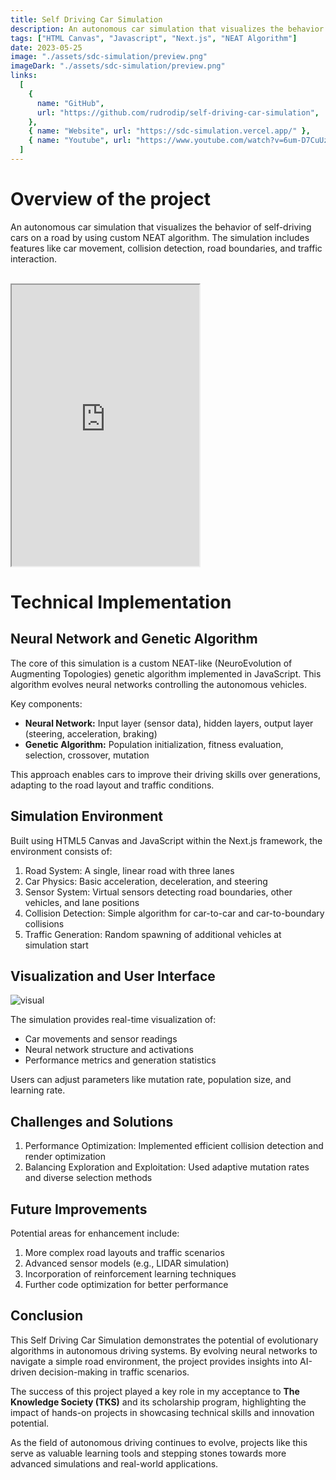 ```yaml
---
title: Self Driving Car Simulation
description: An autonomous car simulation that visualizes the behavior of self-driving cars on a road by using custom NEAT algorithm. The simulation includes features like car movement, collision detection, road boundaries, and traffic interaction.
tags: ["HTML Canvas", "Javascript", "Next.js", "NEAT Algorithm"]
date: 2023-05-25
image: "./assets/sdc-simulation/preview.png"
imageDark: "./assets/sdc-simulation/preview.png"
links:
  [
    {
      name: "GitHub",
      url: "https://github.com/rudrodip/self-driving-car-simulation",
    },
    { name: "Website", url: "https://sdc-simulation.vercel.app/" },
    { name: "Youtube", url: "https://www.youtube.com/watch?v=6um-D7CuUz0" },
  ]
---
```


# Overview of the project

An autonomous car simulation that visualizes the behavior of self-driving cars on a road by using custom NEAT algorithm. The simulation includes features like car movement, collision detection, road boundaries, and traffic interaction.

<br />
<iframe
 className="w-full"
  height="450"
  src="https://www.youtube.com/embed/6um-D7CuUz0?mute=1&autoplay=1&loop=1&start=410"
  title="From Simulations to Solutions: Genetic Algorithms in Autonomous Driving"
  allow="accelerometer; autoplay; clipboard-write; encrypted-media; gyroscope; picture-in-picture; web-share"
  referrerPolicy="strict-origin-when-cross-origin"
></iframe>
<br />

# Technical Implementation

## Neural Network and Genetic Algorithm

The core of this simulation is a custom NEAT-like (NeuroEvolution of Augmenting Topologies) genetic algorithm implemented in JavaScript. This algorithm evolves neural networks controlling the autonomous vehicles.

Key components:
- **Neural Network:** Input layer (sensor data), hidden layers, output layer (steering, acceleration, braking)
- **Genetic Algorithm:** Population initialization, fitness evaluation, selection, crossover, mutation

This approach enables cars to improve their driving skills over generations, adapting to the road layout and traffic conditions.

## Simulation Environment

Built using HTML5 Canvas and JavaScript within the Next.js framework, the environment consists of:

1. Road System: A single, linear road with three lanes
2. Car Physics: Basic acceleration, deceleration, and steering
3. Sensor System: Virtual sensors detecting road boundaries, other vehicles, and lane positions
4. Collision Detection: Simple algorithm for car-to-car and car-to-boundary collisions
5. Traffic Generation: Random spawning of additional vehicles at simulation start

## Visualization and User Interface

![visual](./assets/sdc-simulation/preview.png)

The simulation provides real-time visualization of:
- Car movements and sensor readings
- Neural network structure and activations
- Performance metrics and generation statistics

Users can adjust parameters like mutation rate, population size, and learning rate.

## Challenges and Solutions

1. Performance Optimization: Implemented efficient collision detection and render optimization
2. Balancing Exploration and Exploitation: Used adaptive mutation rates and diverse selection methods

## Future Improvements

Potential areas for enhancement include:
1. More complex road layouts and traffic scenarios
2. Advanced sensor models (e.g., LIDAR simulation)
3. Incorporation of reinforcement learning techniques
4. Further code optimization for better performance

## Conclusion

This Self Driving Car Simulation demonstrates the potential of evolutionary algorithms in autonomous driving systems. By evolving neural networks to navigate a simple road environment, the project provides insights into AI-driven decision-making in traffic scenarios.

The success of this project played a key role in my acceptance to **The Knowledge Society (TKS)** and its scholarship program, highlighting the impact of hands-on projects in showcasing technical skills and innovation potential.

As the field of autonomous driving continues to evolve, projects like this serve as valuable learning tools and stepping stones towards more advanced simulations and real-world applications.
